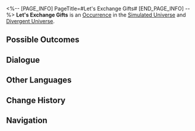 <%-- [PAGE_INFO]
PageTitle=#Let's Exchange Gifts#
[END_PAGE_INFO] --%>
{{Stub}}
{{Simulated Universe Event Infobox
|id            = 13801
|title         = 
|image         = Occurrence Trade.png
|domains_su    = Unknown
|domains_swarm = Unknown
|domains_gng   = Unknown
|domains_du    = Unknown
|domains_und   = Unknown
|requirements  = 
|prev          = 
|next          = 
|characters    = 
|factions      = 
|order         = 094
|order_du      = 036
}}
'''Let's Exchange Gifts''' is an [[Divergent Universe/Occurrence|Occurrence]] in the [[Simulated Universe]] and [[Divergent Universe]].

==Possible Outcomes==
{{Possible Outcomes
|choice_1 = Exchange your memories.
|result_1 = Discard a 3-star Blessing and obtain three random 2-star Blessings.
|path_1   = Remembrance
|modes_1  = swarm

|choice_2 = Throw out your story! Then loot the "Fun Experiences" from the car.
|result_2 = Discard 1 Blessing of The Hunt and Enhance up to 4 random Blessing(s) of The Hunt.
|path_2   = The Hunt
|modes_2  = swarm

|choice_3 = Exchange Component.
|result_3 = Discard 1 Component(s) of 1-star rarity and obtain 1 Scepter(s) of 2-star rarity.
|modes_3  = und

|choice_4 = Overwrite Component.
|result_4 = Discard 1 Component(s) of 1-star rarity and obtain 6 Component(s) of 1-star rarity.
|modes_4  = und

|choice_5 = Overwrite Equation
|result_5 = Discard 1 Equation(s) of 1- to 2-star rarity and obtain 1 Equation(s) of 1- to 3-star rarity.
|modes_5  = du

|choice_6 = Overwrite Equation
|result_6 = Discard 1 3-star Equation(s) and obtain 1 3-star Equation(s).
|modes_6  = du

|choice_7 = Blessing Reforge
|result_7 = Discard a 3-star Blessing, and obtain a 3-star Blessing.
|modes_7  = su,swarm,gng

|choice_8 = Blessing Exchange
|result_8 = Discard 1 Blessing of 1- to 2-star rarity, and obtain 1 Blessing of 1- to 3-star rarity.
|modes_8  = su,swarm,gng

|choice_9 = Leave
|result_9 = You're not interested.

}}
<!--
==Gameplay Notes==
* 
-->
==Dialogue==
{{Dialogue Start}}
:{{tx}}
{{Dialogue End}}

==Other Languages==
{{Other Languages
|en   = Let's Exchange Gifts
|zhs  = 来交换礼物吧
|zht  = 來交換禮物吧
|ja   = プレゼントを{{Rubi|交換|こうかん}}しようよ
|ko   = 선물 교환하자
|es   = ¡Intercambiemos regalos!
|fr   = Échange de cadeaux
|ru   = Обмен подарками
|th   = มาแลกของขวัญกันเถอะ
|vi   = Đến đổi quà nào
|de   = Gabentausch
|id   = Ayo tukaran hadiah
|pt   = Vamos Trocar Presentes
}}

==Change History==
{{Change History|1.0}}

==Navigation==
{{Occurrence Navbox}}